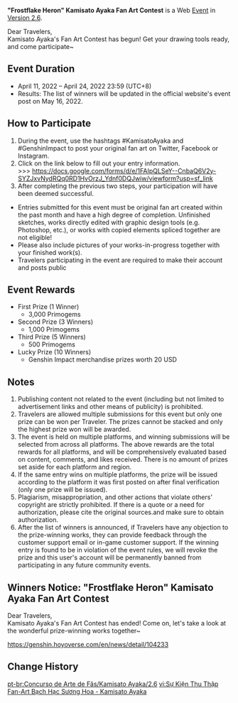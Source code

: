 {{Event
|name              = "Frostflake Heron" Kamisato Ayaka Fan Art Contest 2022-04-11
|image             = Frostflake Heron Kamisato Ayaka Fan Art Contest 2022-04-11.png
|type              = Web
|group             = Submission
|group2            = Fanart
|time_known        = yes
|time_start        = 2022-04-11 12:00:00
|time_start_offset = GMT+8
|time_end          = 2022-04-24 03:59:59
|time_end_offset   = GMT+8
|link              = https://genshin.hoyoverse.com/en/news/detail/20503
|link2             = 
}}
'''"Frostflake Heron" Kamisato Ayaka Fan Art Contest''' is a Web [[Event]] in [[Version 2.6]].

Dear Travelers,<br>Kamisato Ayaka's Fan Art Contest has begun! Get your drawing tools ready, and come participate~

==Event Duration==
* April 11, 2022 – April 24, 2022 23:59 (UTC+8)
* Results: The list of winners will be updated in the official website's event post on May 16, 2022.

==How to Participate==
# During the event, use the hashtags #KamisatoAyaka and #GenshinImpact to post your original fan art on Twitter, Facebook or Instagram.
# Click on the link below to fill out your entry information.<br>>>> https://docs.google.com/forms/d/e/1FAIpQLSeY--CnbaQ6V2y-SYZJxvNydRQq0RD1HvOrzJ_Ydnf0DQJwiw/viewform?usp=sf_link
# After completing the previous two steps, your participation will have been deemed successful.

*Entries submitted for this event must be original fan art created within the past month and have a high degree of completion. Unfinished sketches, works directly edited with graphic design tools (e.g. Photoshop, etc.), or works with copied elements spliced together are not eligible!
*Please also include pictures of your works-in-progress together with your finished work(s).
*Travelers participating in the event are required to make their account and posts public

==Event Rewards==
* First Prize (1 Winner)
** 3,000 Primogems
* Second Prize (3 Winners)
** 1,000 Primogems
* Third Prize (5 Winners)
** 500 Primogems
* Lucky Prize (10 Winners)
** Genshin Impact merchandise prizes worth 20 USD

==Notes==
# Publishing content not related to the event (including but not limited to advertisement links and other means of publicity) is prohibited.
# Travelers are allowed multiple submissions for this event but only one prize can be won per Traveler. The prizes cannot be stacked and only the highest prize won will be awarded.
# The event is held on multiple platforms, and winning submissions will be selected from across all platforms. The above rewards are the total rewards for all platforms, and will be comprehensively evaluated based on content, comments, and likes received. There is no amount of prizes set aside for each platform and region.
# If the same entry wins on multiple platforms, the prize will be issued according to the platform it was first posted on after final verification (only one prize will be issued).
# Plagiarism, misappropriation, and other actions that violate others' copyright are strictly prohibited. If there is a quote or a need for authorization, please cite the original sources.and make sure to obtain authorization.
# After the list of winners is announced, if Travelers have any objection to the prize-winning works, they can provide feedback through the customer support email or in-game customer support. If the winning entry is found to be in violation of the event rules, we will revoke the prize and this user's account will be permanently banned from participating in any future community events.

==Winners Notice: "Frostflake Heron" Kamisato Ayaka Fan Art Contest==
Dear Travelers,<br>Kamisato Ayaka's Fan Art Contest has ended! Come on, let's take a look at the wonderful prize-winning works together~

https://genshin.hoyoverse.com/en/news/detail/104233

==Change History==
{{Change History|2.6}}

[[pt-br:Concurso de Arte de Fãs/Kamisato Ayaka/2.6]]
[[vi:Sự Kiện Thu Thập Fan-Art Bạch Hạc Sương Hoa - Kamisato Ayaka]]